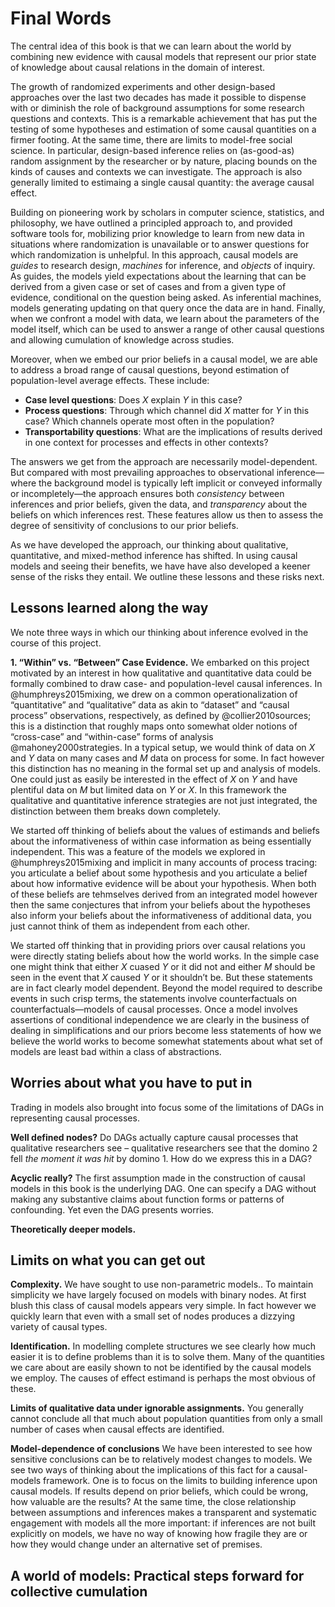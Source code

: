 # Final Words

The central idea of this book is that we can learn about the world by combining new evidence with causal models that represent our prior state of knowledge about causal relations in the domain of interest. 

<!-- many of the claims we want to make as social scientists require causal models that have sufficient complexity to be able to account for how and under what conditions causal relations play out.  -->

The growth of randomized experiments and other design-based approaches over the last two decades has made it possible to dispense with or diminish the role of background assumptions for some research questions and contexts. This is a remarkable achievement that has put the testing of some hypotheses and estimation of some causal quantities on a firmer footing. At the same time, there are limits to model-free social science. In particular, design-based inference relies on (as-good-as) random assignment by the researcher or by nature, placing bounds on the kinds of causes and contexts we can investigate. The approach is also generally limited to estimaing a single causal quantity: the average causal effect.

Building on pioneering work by scholars in computer science, statistics, and philosophy, we have outlined a principled approach to, and provided software tools for, mobilizing prior knowledge to learn from new data in situations where randomization is unavailable or to answer questions for which randomization is unhelpful. In this approach, causal models are *guides* to research design, *machines* for inference, and *objects* of inquiry. As guides, the models yield expectations about the learning that can be derived from a given case or set of cases and from a given type of evidence, conditional on the question being asked. As inferential machines, models generating updating on that query once the data are in hand. Finally, when we confront a model with data, we learn about the parameters of the model itself, which can be used to answer a range of other causal questions and allowing cumulation of knowledge across studies.  

Moreover, when we embed our prior beliefs in a causal model, we are able to address a broad range of causal questions, beyond estimation of population-level average effects. These include:

* **Case level questions**: Does $X$ explain $Y$ in this case?
* **Process questions**: Through which channel did $X$ matter for $Y$ in this case? Which channels operate most often in the population?
* **Transportability questions**: What are the implications of results derived in one context for processes and effects in other contexts?

<!-- Using causal models also provides a clear *procedure* for drawing inferences. They clarify when different kinds of information will be informative for different estimands and they clarify what inferences you can draw.  -->

The answers we get from the approach are necessarily model-dependent. But compared with most prevailing approaches to observational inference---where the background model is typically left implicit or conveyed informally or incompletely---the approach ensures both *consistency* between inferences and prior beliefs, given the data, and *transparency* about the beliefs on which inferences rest. These features allow us then to assess the degree of sensitivity of conclusions to our prior beliefs. 

<!-- While we have outlined a set of strategies for validating and selecting our models, the model-contingency of conclusions is an important and inescapable limitation of the framework.  -->

As we have developed the approach, our thinking about qualitative, quantitative, and mixed-method inference has shifted. In using causal models and seeing their benefits, we have have also developed a keener sense of the risks they entail. We outline these lessons and these risks next.   

## Lessons learned along the way

We note three ways in which our thinking about inference evolved in the course of this project.

**1. "Within" vs. "Between" Case Evidence.** We embarked on this project motivated by an interest in how qualitative and quantitative data could be formally combined to draw case- and population-level causal inferences. In @humphreys2015mixing, we drew on a common operationalization of "quantitative" and "qualitative" data as akin to "dataset" and "causal process" observations, respectively, as defined by @collier2010sources; this is a distinction that roughly maps onto somewhat older notions of "cross-case" and "within-case" forms of analysis @mahoney2000strategies. In a typical setup, we would think of data on $X$ and $Y$ data on many cases and $M$ data on process for some. In fact however this distinction has no meaning in the formal set up and analysis of models. One could just as easily be interested in the effect of $X$ on $Y$ and have plentiful data on $M$ but limited data on $Y$ or $X$. In this framework the qualitative and quantitative inference strategies are not just integrated, the distinction between them breaks down completely.

We started off thinking of beliefs about the values of estimands and beliefs about the informativeness of within case information as being essentially independent. This was a feature of the  models we explored in @humphreys2015mixing and implicit in many accounts of process tracing: you articulate a belief about some hypothesis  and you articulate a belief about how informative evidence will be about your hypothesis. When both of these beliefs are tehmselves derived from an integrated model however then the same conjectures that infrom your beliefs about the hypotheses also inform your beliefs about the informativeness of additional data, you just cannot think of them as independent from each other.

We started off thinking that in providing priors over causal relations you were directly stating beliefs about how the world works. In the simple case one might think that either $X$ cuased $Y$ or it did not and either $M$ should be seen in the event that $X$ caused $Y$ or it shouldn't be.  But these statements are in fact clearly model dependent. Beyond the model required to describe events in such crisp terms, the statements involve counterfactuals on counterfactuals---models of causal processes. Once a model involves assertions of conditional independence we are clearly in the business of dealing in simplifications and our priors become less statements of how we believe the world works to become somewhat statements about what set of models are least bad within a class of abstractions.

## Worries about what you have to put in

Trading in models also brought into focus some of the limitations of DAGs in representing causal processes. 

**Well defined nodes?** Do DAGs actually capture causal processes that qualitative researchers see -- qualitative researchers see that the domino 2 fell *the moment it was hit* by domino 1. How do we express this in a DAG?

**Acyclic really?** The first assumption made in the construction of causal models in this book is the underlying DAG. One can specify a DAG without making any substantive claims about function forms or patterns of confounding. Yet even the  DAG presents worries. 

**Theoretically deeper models.** 
<!-- AJ: What's this about? -->


## Limits on what you can get out

**Complexity.** We have sought to use non-parametric models.. To maintain simplicity we have largely focused on models with binary nodes. At first blush this class of causal models appears very simple. In fact however we quickly learn that even with a small set of nodes produces a dizzying variety of causal types.   

<!-- AJ: These next two points seem more like advantages to me. They are fundamental features of causal inference we can see more clearly if we use models, not limitations of the approach itself. No? Maybe we should have a section on that sort of thing: limits to causal inference uncovered by the approach. (I've added the model-dependence point.)-->

**Identification.** In modelling complete structures we see clearly how much easier it is to define problems than it is to solve them. Many of the quantities we care about are easily shown to not be identified by the causal models we employ. The causes of effect estimand is perhaps the most obvious of these. 

**Limits of qualitative data under ignorable assignments.** You generally cannot conclude all that much about population quantities from only a small number of cases when causal effects are identified. 

**Model-dependence of conclusions** We have been interested to see how sensitive conclusions can be to relatively modest changes to models. We see two ways of thinking about the implications of this fact for a causal-models framework. One is to focus on the limits to building inference upon causal models. If results depend on prior beliefs, which could be wrong, how valuable are the results? At the same time, the close relationship between assumptions and inferences makes a transparent and systematic engagement with models all the more important: if inferences are not built explicitly on models, we have no way of knowing how fragile they are or how they would change under an alternative set of premises.


## A world of models: Practical steps forward for collective cumulation
